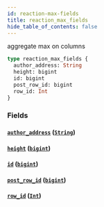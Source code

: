 ```yaml
---
id: reaction-max-fields
title: reaction_max_fields
hide_table_of_contents: false
---
```


aggregate max on columns

```graphql
type reaction_max_fields {
  author_address: String
  height: bigint
  id: bigint
  post_row_id: bigint
  row_id: Int
}
```

### Fields

#### [`author_address`](#) ([`String`](/07-graphql/scalars/string))

#### [`height`](#) ([`bigint`](/07-graphql/scalars/bigint))

#### [`id`](#) ([`bigint`](/07-graphql/scalars/bigint))

#### [`post_row_id`](#) ([`bigint`](/07-graphql/scalars/bigint))

#### [`row_id`](#) ([`Int`](/07-graphql/scalars/int))
